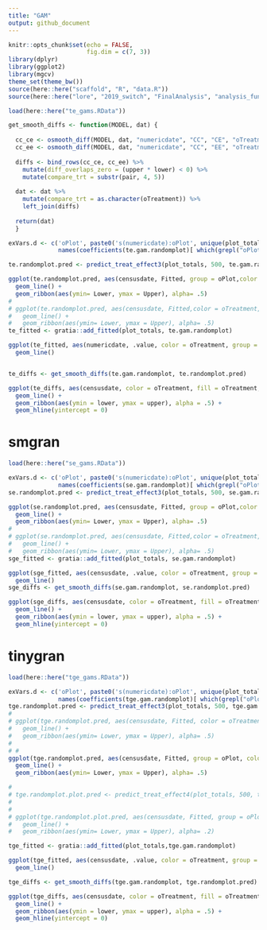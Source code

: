 ```yaml
---
title: "GAM"
output: github_document
---
```


```r
knitr::opts_chunk$set(echo = FALSE,
                      fig.dim = c(7, 3))
library(dplyr)
library(ggplot2)
library(mgcv)
theme_set(theme_bw())
source(here::here("scaffold", "R", "data.R"))
source(here::here("lore", "2019_switch", "FinalAnalysis", "analysis_functions.R"))
```


```r

load(here::here("te_gams.RData"))

get_smooth_diffs <- function(MODEL, dat) {
  
  cc_ce <- osmooth_diff(MODEL, dat, "numericdate", "CC", "CE", "oTreatment")
  cc_ee <- osmooth_diff(MODEL, dat, "numericdate", "CC", "EE", "oTreatment")
  
  diffs <- bind_rows(cc_ce, cc_ee) %>%
    mutate(diff_overlaps_zero = (upper * lower) < 0) %>%
    mutate(compare_trt = substr(pair, 4, 5)) 
  
  dat <- dat %>%
    mutate(compare_trt = as.character(oTreatment)) %>%
    left_join(diffs)
    
  return(dat)
  }

exVars.d <- c('oPlot', paste0('s(numericdate):oPlot', unique(plot_totals$oPlot)),
              names(coefficients(te.gam.randomplot)[ which(grepl("oPlot", names(coefficients(te.gam.randomplot))))]))

te.randomplot.pred <- predict_treat_effect3(plot_totals, 500, te.gam.randomplot, exVars = NULL)

ggplot(te.randomplot.pred, aes(censusdate, Fitted, group = oPlot,color = oTreatment, fill = oTreatment)) +
  geom_line() +
  geom_ribbon(aes(ymin= Lower, ymax = Upper), alpha= .5)
# 
# ggplot(te.randomplot.pred, aes(censusdate, Fitted,color = oTreatment, fill = oTreatment)) +
#   geom_line() +
#   geom_ribbon(aes(ymin= Lower, ymax = Upper), alpha= .5)
te_fitted <- gratia::add_fitted(plot_totals, te.gam.randomplot) 

ggplot(te_fitted, aes(numericdate, .value, color = oTreatment, group = oPlot)) +
  geom_line()


te_diffs <- get_smooth_diffs(te.gam.randomplot, te.randomplot.pred)

ggplot(te_diffs, aes(censusdate, color = oTreatment, fill = oTreatment, y = diff)) +
  geom_line() +
  geom_ribbon(aes(ymin = lower, ymax = upper), alpha = .5) +
  geom_hline(yintercept = 0)

```


# smgran

```r

load(here::here("se_gams.RData"))

exVars.d <- c('oPlot', paste0('s(numericdate):oPlot', unique(plot_totals$oPlot)),
              names(coefficients(se.gam.randomplot)[ which(grepl("oPlot", names(coefficients(se.gam.randomplot))))]))
se.randomplot.pred <- predict_treat_effect3(plot_totals, 500, se.gam.randomplot, exVars = NULL)

ggplot(se.randomplot.pred, aes(censusdate, Fitted, group = oPlot,color = oTreatment, fill = oTreatment)) +
  geom_line() +
  geom_ribbon(aes(ymin= Lower, ymax = Upper), alpha= .5)
# 
# ggplot(se.randomplot.pred, aes(censusdate, Fitted,color = oTreatment, fill = oTreatment)) +
#   geom_line() +
#   geom_ribbon(aes(ymin= Lower, ymax = Upper), alpha= .5)
sge_fitted <- gratia::add_fitted(plot_totals, se.gam.randomplot) 

ggplot(sge_fitted, aes(censusdate, .value, color = oTreatment, group = oPlot)) +
  geom_line()
sge_diffs <- get_smooth_diffs(se.gam.randomplot, se.randomplot.pred)

ggplot(sge_diffs, aes(censusdate, color = oTreatment, fill = oTreatment, y = diff)) +
  geom_line() +
  geom_ribbon(aes(ymin = lower, ymax = upper), alpha = .5) +
  geom_hline(yintercept = 0)

```


# tinygran    

```r

load(here::here("tge_gams.RData"))

exVars.d <- c('oPlot', paste0('s(numericdate):oPlot', unique(plot_totals$oPlot)),
              names(coefficients(tge.gam.randomplot)[ which(grepl("oPlot", names(coefficients(tge.gam.randomplot))))]))
tge.randomplot.pred <- predict_treat_effect3(plot_totals, 500, tge.gam.randomplot, exVars = NULL)
# 
# ggplot(tge.randomplot.pred, aes(censusdate, Fitted, color = oTreatment, fill = oTreatment)) +
#   geom_line() +
#   geom_ribbon(aes(ymin= Lower, ymax = Upper), alpha= .5)
# 
# # 
ggplot(tge.randomplot.pred, aes(censusdate, Fitted, group = oPlot, color = oTreatment, fill = oTreatment)) +
  geom_line() +
  geom_ribbon(aes(ymin= Lower, ymax = Upper), alpha= .5)

# 
# tge.randomplot.plot.pred <- predict_treat_effect4(plot_totals, 500, tge.gam.randomplot, exVars = exVars.d)
# 
# 
# ggplot(tge.randomplot.plot.pred, aes(censusdate, Fitted, group = oPlot, color = oTreatment, fill = oTreatment)) +
#   geom_line() +
#   geom_ribbon(aes(ymin= Lower, ymax = Upper), alpha= .2)

tge_fitted <- gratia::add_fitted(plot_totals,tge.gam.randomplot) 

ggplot(tge_fitted, aes(censusdate, .value, color = oTreatment, group = oPlot)) +
  geom_line()

tge_diffs <- get_smooth_diffs(tge.gam.randomplot, tge.randomplot.pred)

ggplot(tge_diffs, aes(censusdate, color = oTreatment, fill = oTreatment, y = diff)) +
  geom_line() +
  geom_ribbon(aes(ymin = lower, ymax = upper), alpha = .5) +
  geom_hline(yintercept = 0)

```